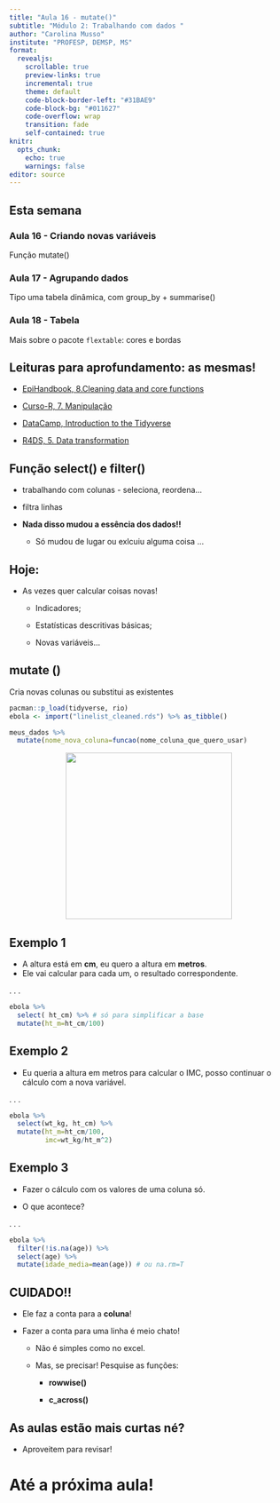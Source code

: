 ```yaml
---
title: "Aula 16 - mutate()"
subtitle: "Módulo 2: Trabalhando com dados "
author: "Carolina Musso"
institute: "PROFESP, DEMSP, MS"
format:
  revealjs:
    scrollable: true
    preview-links: true
    incremental: true 
    theme: default
    code-block-border-left: "#31BAE9"
    code-block-bg: "#011627"
    code-overflow: wrap
    transition: fade
    self-contained: true
knitr:
  opts_chunk:
    echo: true
    warnings: false
editor: source
---
```


## Esta semana

### Aula 16 - Criando novas variáveis

Função mutate()

### Aula 17 - Agrupando dados

Tipo uma tabela dinâmica, com group_by + summarise()

### Aula 18 - Tabela

Mais sobre o pacote `flextable`: cores e bordas

## Leituras para aprofundamento: as mesmas!

-   [EpiHandbook, 8.Cleaning data and core functions](https://epirhandbook.com/en/cleaning-data-and-core-functions.html)

-   [Curso-R, 7. Manipulação](https://livro.curso-r.com/7-manipulacao.html)

-   [DataCamp, Introduction to the Tidyverse](https://app.datacamp.com/learn/courses/introduction-to-the-tidyverse)

-   [R4DS, 5. Data transformation](https://r4ds.had.co.nz/transform.html)

## **Função select() e filter()**

-   trabalhando com colunas - seleciona, reordena...

-   filtra linhas

-   **Nada disso mudou a essência dos dados!!**

    -   Só mudou de lugar ou exlcuiu alguma coisa ...

## Hoje:

-   As vezes quer calcular coisas novas!

    -   Indicadores;

    -   Estatísticas descritivas básicas;

    -   Novas variáveis...

## mutate ()

Cria novas colunas ou substitui as existentes

```r
pacman::p_load(tidyverse, rio)
ebola <- import("linelist_cleaned.rds") %>% as_tibble()
```

```r
meus_dados %>% 
  mutate(nome_nova_coluna=funcao(nome_coluna_que_quero_usar)

```

<center><img src="../img/mutate.png" height="300px&quot;"/></center>

## Exemplo 1

-   A altura está em **cm**, eu quero a altura em **metros**.
-   Ele vai calcular para cada um, o resultado correspondente.

. . .

```r

ebola %>% 
  select( ht_cm) %>% # só para simplificar a base
  mutate(ht_m=ht_cm/100)

```

## Exemplo 2

-   Eu queria a altura em metros para calcular o IMC, posso continuar o cálculo com a nova variável.

. . .

```r

ebola %>% 
  select(wt_kg, ht_cm) %>% 
  mutate(ht_m=ht_cm/100,
         imc=wt_kg/ht_m^2)

```

## Exemplo 3

-   Fazer o cálculo com os valores de uma coluna só.

-   O que acontece?

. . .

```r

ebola %>% 
  filter(!is.na(age)) %>% 
  select(age) %>% 
  mutate(idade_media=mean(age)) # ou na.rm=T 

```

## CUIDADO!!

-   Ele faz a conta para a **coluna**!

-   Fazer a conta para uma linha é meio chato!

    -   Não é simples como no excel.

    -   Mas, se precisar! Pesquise as funções:

        -   **rowwise()**

        -   **c_across()**

## As aulas estão mais curtas né?

-   Aproveitem para revisar!

# Até a próxima aula!
